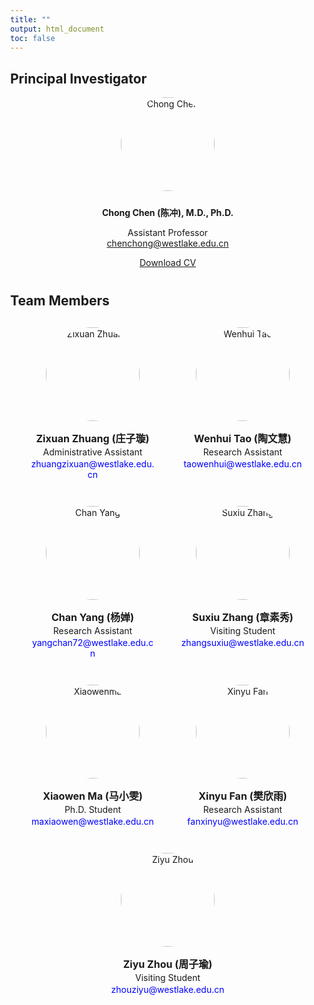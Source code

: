 ```yaml
---
title: ""
output: html_document
toc: false
---
```


```{=html}
<style>
  footer {
    position: fixed;
    bottom: -50px;
    left: 0;
    width: 100%;
    background-color: black;
    text-align: left;
    padding: 10px 0;
    color: white;
    font-size: 14px;
    border-top: 1px solid rgba(0, 0, 0, 0.1);
    transition: transform 0.5s ease-in-out;
  }

  body {
    margin: 0;
  }

  footer.show {
    transform: translateY(-50px);
  }

  .profile {
    text-align: center;
    margin-bottom: 40px;
  }

  .profile img {
    width: 150px;
    height: 150px;
    border-radius: 50%;
    object-fit: cover;
    margin-bottom: 10px;
  }

  .team-container {
    display: flex;
    justify-content: center;
    flex-wrap: wrap;
    gap: 40px;
    margin-top: 30px;
  }

  .member-card {
    text-align: center;
    width: 200px;
  }

  .member-card img {
    width: 150px;
    height: 150px;
    border-radius: 50%;
    object-fit: cover;
    margin-bottom: 10px;
  }

  .member-card h4 {
    margin: 5px 0 2px;
    font-size: 16px;
  }

  .member-card p {
    margin: 2px 0;
    font-size: 14px;
  }

  .member-card a {
    font-size: 14px;
    color: blue;
    text-decoration: none;
  }
</style>


<script>
  document.addEventListener("scroll", function () {
    const footer = document.querySelector("footer");
    const scrollHeight = document.documentElement.scrollHeight;
    const scrollPosition = window.innerHeight + window.scrollY;

    if (scrollPosition >= scrollHeight) {
      footer.classList.add("show");
    } else {
      footer.classList.remove("show");
    }
  });
</script>
```

## Principal Investigator

```{=html}
<div class="profile">
  <img src="images/chong_chen.jpg" alt="Chong Chen" />
<p><strong>Chong Chen (陈冲), M.D., Ph.D.</strong></p>
<p style="margin: 0 0;">Assistant Professor</p>
<p style="margin-top: 0; margin-bottom: 0;">
  <a href="mailto:chenchong@westlake.edu.cn">chenchong@westlake.edu.cn</a>
</p>
  <p><a href="files/CV_Chen_updated_07172025.pdf" download>Download CV</a></p>
</div>
```

## Team Members

```{=html}
<div class="team-container">

  <div class="member-card">
    <img src="images/zixuan.jpg" alt="Zixuan Zhuang" />
    <h4>Zixuan Zhuang (庄子璇)</h4>
    <p>Administrative Assistant</p>
    <p><a href="mailto:zhuangzixuan@westlake.edu.cn">zhuangzixuan@westlake.edu.cn</a></p>
  </div>

  <div class="member-card">
    <img src="images/Wenhui.jpg" alt="Wenhui Tao" />
    <h4>Wenhui Tao (陶文慧)</h4>
    <p>Research Assistant</p>
    <p><a href="mailto:taowenhui@westlake.edu.cn">taowenhui@westlake.edu.cn</a></p>
  </div>

  <div class="member-card">
    <img src="images/Yangchan.jpg" alt="Chan Yang" />
    <h4>Chan Yang (杨婵)</h4>
    <p>Research Assistant</p>
    <p><a href="mailto:yangchan72@westlake.edu.cn">yangchan72@westlake.edu.cn</a></p>
  </div>

 <div class="member-card">
    <img src="images/Suxiu1.jpg" alt="Suxiu Zhang" />
    <h4>Suxiu Zhang (章素秀)</h4>
    <p>Visiting Student</p>
    <p><a href="mailto:zhangsuxiu@westlake.edu.cn">zhangsuxiu@westlake.edu.cn</a></p>
    </div>
    
  <div class="member-card">
    <img src="images/Xiaowen1.jpg" alt="Xiaowenma" />
    <h4>Xiaowen Ma (马小雯)</h4>
    <p>Ph.D. Student</p>
    <p><a href="mailto:maxiaowen@westlake.edu.cn">maxiaowen@westlake.edu.cn</a></p>
  </div>
  
  <div class="member-card">
    <img src="images/xinyu1.jpg" alt="Xinyu Fan" />
    <h4>Xinyu Fan (樊欣雨)</h4>
    <p>Research Assistant</p>
    <p><a href="mailto:fanxinyu@westlake.edu.cn">fanxinyu@westlake.edu.cn</a></p>
  </div>
    
  <div class="member-card">
    <img src="images/Yangchan.jpg" alt="Ziyu Zhou" />
    <h4>Ziyu Zhou (周子瑜)</h4>
    <p>Visiting Student</p>
    <p><a href="mailto:zhouziyu@westlake.edu.cn">zhouziyu@westlake.edu.cn</a></p>
  </div>
    
</div>
```

<footer>Chen Lab \| Westlake © 2025 Hangzhou, Zhejiang Province, China</footer>
